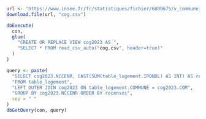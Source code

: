 ```r
url <- "https://www.insee.fr/fr/statistiques/fichier/6800675/v_commune_2023.csv"
download.file(url, "cog.csv")

dbExecute(
  con,
  glue(
    "CREATE OR REPLACE VIEW cog2023 AS ",
    "SELECT * FROM read_csv_auto("cog.csv", header=true)"
  )
)

query <- paste(
  "SELECT cog2023.NCCENR, CAST(SUM(table_logement.IPONDL) AS INT) AS recenses",
  "FROM table_logement",
  "LEFT OUTER JOIN cog2023 ON table_logement.COMMUNE = cog2023.COM",
  "GROUP BY cog2023.NCCENR ORDER BY recenses",
  sep = " "
)
dbGetQuery(con, query)
```
